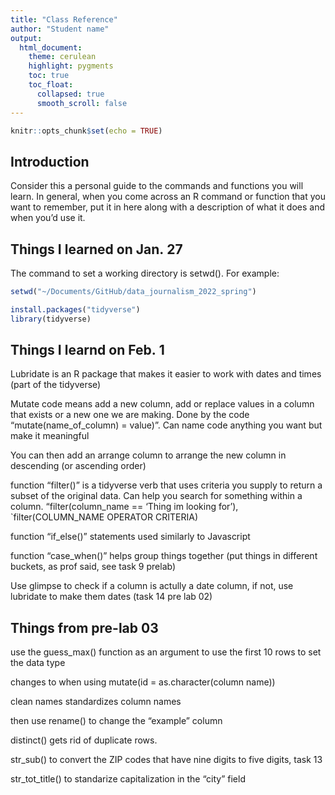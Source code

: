 ```yaml
---
title: "Class Reference"
author: "Student name"
output:
  html_document:
    theme: cerulean
    highlight: pygments
    toc: true
    toc_float:
      collapsed: true
      smooth_scroll: false
---
```


```r
knitr::opts_chunk$set(echo = TRUE)
```

## Introduction

Consider this a personal guide to the commands and functions you will learn. In general, when you come across an R command or function that you want to remember, put it in here along with a description of what it does and when you'd use it.


## Things I learned on Jan. 27

The command to set a working directory is setwd(). For example:

```r
setwd("~/Documents/GitHub/data_journalism_2022_spring")
```

```r
install.packages("tidyverse")
library(tidyverse)
```

## Things I learnd on Feb. 1

Lubridate is an R package that makes it easier to work with dates and times (part of the tidyverse)

Mutate code means add a new column, add or replace values in a column that exists or a new one we are making. 
Done by the code "mutate(name_of_column) = value)". Can name code anything you want but make it meaningful

You can then add an arrange column to arrange the new column in descending (or ascending order)

function "filter()" is a tidyverse verb that uses criteria you supply to return a subset of the original data. Can help you search for something within a column. "filter(column_name == 'Thing im looking for'), `filter(COLUMN_NAME OPERATOR CRITERIA)

function "if_else()" statements used similarly to Javascript

function "case_when()" helps group things together (put things in different buckets, as prof said, see task 9 prelab)

Use glimpse to check if a column is actully a date column, if not, use lubridate to make them dates (task 14 pre lab 02)


## Things from pre-lab 03

use the guess_max() function as an argument to use the first 10 rows to set the data type

<dbl> changes to <chr> when using mutate(id = as.character(column name))

clean names standardizes column names

then use rename() to change the "example" column

distinct() gets rid of duplicate rows.

str_sub() to convert the ZIP codes that have nine digits to five digits, task 13

str_tot_title() to standarize capitalization in the "city" field



